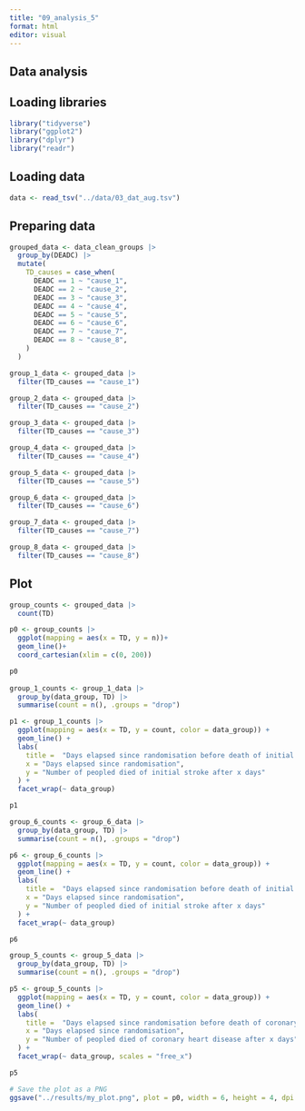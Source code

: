 ```yaml
---
title: "09_analysis_5"
format: html
editor: visual
---
```


## Data analysis

## Loading libraries

```r
library("tidyverse")
library("ggplot2")
library("dplyr")
library("readr")
```

## Loading data

```r
data <- read_tsv("../data/03_dat_aug.tsv")
```

## Preparing data

```r
grouped_data <- data_clean_groups |>
  group_by(DEADC) |>
  mutate(
    TD_causes = case_when(
      DEADC == 1 ~ "cause_1",
      DEADC == 2 ~ "cause_2",
      DEADC == 3 ~ "cause_3",
      DEADC == 4 ~ "cause_4",
      DEADC == 5 ~ "cause_5",
      DEADC == 6 ~ "cause_6",
      DEADC == 7 ~ "cause_7",
      DEADC == 8 ~ "cause_8",
    )
  )

group_1_data <- grouped_data |> 
  filter(TD_causes == "cause_1")

group_2_data <- grouped_data |>
  filter(TD_causes == "cause_2")

group_3_data <- grouped_data |>
  filter(TD_causes == "cause_3")

group_4_data <- grouped_data |>
  filter(TD_causes == "cause_4")

group_5_data <- grouped_data |>
  filter(TD_causes == "cause_5")

group_6_data <- grouped_data |>
  filter(TD_causes == "cause_6")

group_7_data <- grouped_data |>
  filter(TD_causes == "cause_7")

group_8_data <- grouped_data |>
  filter(TD_causes == "cause_8")
```

## Plot

```r
group_counts <- grouped_data |>
  count(TD)

p0 <- group_counts |>
  ggplot(mapping = aes(x = TD, y = n))+
  geom_line()+
  coord_cartesian(xlim = c(0, 200))

p0
  
group_1_counts <- group_1_data |> 
  group_by(data_group, TD) |>
  summarise(count = n(), .groups = "drop")

p1 <- group_1_counts |> 
  ggplot(mapping = aes(x = TD, y = count, color = data_group)) + 
  geom_line() +
  labs(
    title =  "Days elapsed since randomisation before death of initial stroke",
    x = "Days elapsed since randomisation",
    y = "Number of peopled died of initial stroke after x days"
  ) +
  facet_wrap(~ data_group)

p1

group_6_counts <- group_6_data |> 
  group_by(data_group, TD) |>
  summarise(count = n(), .groups = "drop")

p6 <- group_6_counts |> 
  ggplot(mapping = aes(x = TD, y = count, color = data_group)) + 
  geom_line() +
  labs(
    title =  "Days elapsed since randomisation before death of initial stroke",
    x = "Days elapsed since randomisation",
    y = "Number of peopled died of initial stroke after x days"
  ) +
  facet_wrap(~ data_group)

p6

group_5_counts <- group_5_data |> 
  group_by(data_group, TD) |>
  summarise(count = n(), .groups = "drop")

p5 <- group_5_counts |> 
  ggplot(mapping = aes(x = TD, y = count, color = data_group)) + 
  geom_line() +
  labs(
    title =  "Days elapsed since randomisation before death of coronary heart disease",
    x = "Days elapsed since randomisation",
    y = "Number of peopled died of coronary heart disease after x days"
  ) +
  facet_wrap(~ data_group, scales = "free_x")

p5

# Save the plot as a PNG
ggsave("../results/my_plot.png", plot = p0, width = 6, height = 4, dpi = 300)

```
